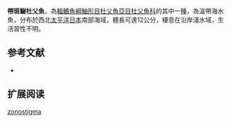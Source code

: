 {{Speciesbox
| name = 帶斑鳚杜父魚
| image = <!-- 檔案不存在 ObiAHset.jpgg -->
| image_width = 250px
| status = NE
| status_system = IUCN3.1
| genus = Pseudoblennius
| species = zonostigma
| authority = Jordan & Starks, 1904
| synonyms = 
}}
'''帶斑鳚杜父魚'''，為[[輻鰭魚綱|輻鰭魚綱]][[鮋形目|鮋形目]][[杜父魚亞目|杜父魚亞目]][[杜父魚科|杜父魚科]]的其中一[[種|種]]，為溫帶海水魚，分布於西北[[太平洋|太平洋]][[日本|日本]]南部海域，體長可達12公分，棲息在沿岸淺水域，生活習性不明。

==参考文献==
*{{FishBase_species|genus=Pseudoblennius|species=zonostigma|year=2014|month=5}}

== 扩展阅读 ==
{{refbegin}}
{{wikispecies-inline|Pseudoblennius zonostigma|帶斑鳚杜父魚}}
{{refend}}
{{Taxonbar|from=Q2545322}}

[[Category:鳚杜父魚屬|zonostigma]]


{{鮋形目小作品}}